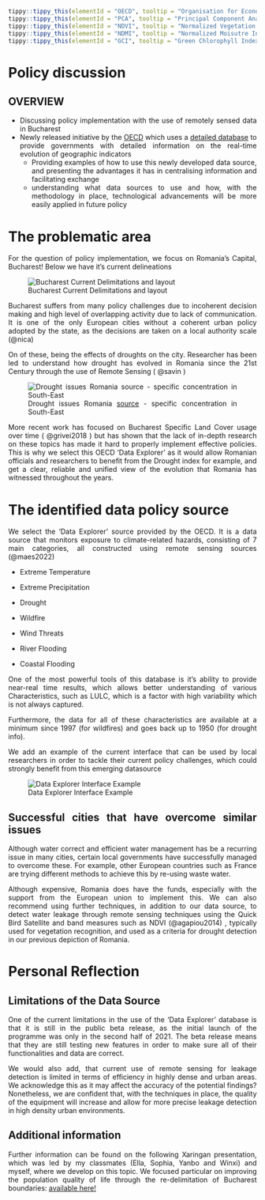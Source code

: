 <div style="text-align: justify">

```r
tippy::tippy_this(elementId = "OECD", tooltip = "Organisation for Economic Co-Operation and Economic Development")
tippy::tippy_this(elementId = "PCA", tooltip = "Principal Component Analysis")
tippy::tippy_this(elementId = "NDVI", tooltip = "Normalized Vegetation Index - indicator of vegetation in an area ")
tippy::tippy_this(elementId = "NDMI", tooltip = "Normalized Moisutre Index - indicator for the amount of moisture in the soil")
tippy::tippy_this(elementId = "GCI", tooltip = "Green Chlorophyll Index - indicator calculating the total amount of chlorophyll in plants")

```

# Policy discussion {.unnumbered}

::: callout-note
# OVERVIEW

-   Discussing policy implementation with the use of remotely sensed data in Bucharest
-   Newly released initiative by the <u id='OECD'>OECD</u> which uses a [detailed database](https://data-explorer.oecd.org/) to provide governments with detailed information on the real-time evolution of geographic indicators
    -   Providing examples of how to use this newly developed data source, and presenting the advantages it has in centralising information and facilitating exchange
    -   understanding what data sources to use and how, with the methodology in place, technological advancements will be more easily applied in future policy
:::

# The problematic area

For the question of policy implementation, we focus on Romania's Capital, Bucharest! Below we have it's current delineations

![Bucharest Current Delimitations and layout](Week_4/Bucharest_sector_delimitation.jpeg)

Bucharest suffers from many policy challenges due to incoherent decision making and high level of overlapping activity due to lack of communication. It is one of the only European cities without a coherent urban policy adopted by the state, as the decisions are taken on a local authority scale (@nica)

On of these, being the effects of droughts on the city. Researcher has been led to understand how drought has evolved in Romania since the 21st Century through the use of Remote Sensing ( @savin )

![Drought issues Romania [source](https://www.copernicus.eu/en/use-cases/drought-monitoring-romania) - specific concentration in South-East](Week_4/romania_drought.png)

More recent work has focused on Bucharest Specific Land Cover usage over time ( @grivei2018 ) but has shown that the lack of in-depth research on these topics has made it hard to properly implement effective policies. This is why we select this OECD 'Data Explorer' as it would allow Romanian officials and researchers to benefit from the Drought index for example, and get a clear, reliable and unified view of the evolution that Romania has witnessed throughout the years.

# The identified data policy source

We select the 'Data Explorer' source provided by the OECD. It is a data source that monitors exposure to climate-related hazards, consisting of 7 main categories, all constructed using remote sensing sources (@maes2022)

-   Extreme Temperature

-   Extreme Precipitation

-   Drought

-   Wildfire

-   Wind Threats

-   River Flooding

-   Coastal Flooding

One of the most powerful tools of this database is it's ability to provide near-real time results, which allows better understanding of various Characteristics, such as LULC, which is a factor with high variability which is not always captured.

Furthermore, the data for all of these characteristics are available at a minimum since 1997 (for wildfires) and goes back up to 1950 (for drought info).

We add an example of the current interface that can be used by local researchers in order to tackle their current policy challenges, which could strongly benefit from this emerging datasource

![Data Explorer Interface Example](Week_4/Database_example.png)

## Successful cities that have overcome similar issues

Although water correct and efficient water management has be a recurring issue in many cities, certain local governments have successfully managed to overcome these. For example, other European countries such as France are trying different methods to achieve this by re-using waste water.

Although expensive, Romania does have the funds, especially with the support from the European union to implement this. We can also recommend using further techniques, in addition to our data source, to detect water leakage through remote sensing techniques using the Quick Bird Satellite and band measures such as NDVI (@agapiou2014) , typically used for vegetation recognition, and used as a criteria for drought detection in our previous depiction of Romania.

# Personal Reflection

## Limitations of the Data Source

One of the current limitations in the use of the 'Data Explorer' database is that it is still in the public beta release, as the initial launch of the programme was only in the second half of 2021. The beta release means that they are still testing new features in order to make sure all of their functionalities and data are correct.

We would also add, that current use of remote sensing for leakage detection is limited in terms of efficiency in highly dense and urban areas. We acknowledge this as it may affect the accuracy of the potential findings? Nonetheless, we are confident that, with the techniques in place, the quality of the equipment will increase and allow for more precise leakage detection in high density urban environments.

## Additional information

Further information can be found on the following Xaringan presentation, which was led by my classmates (Ella, Sophia, Yanbo and Winxi) and myself, where we develop on this topic. We focused particular on improving the population quality of life through the re-delimitation of Bucharest boundaries: [available here!](https://vtesniere.github.io/CASA0023_geographers_presentation/#1){target="_blank"}

